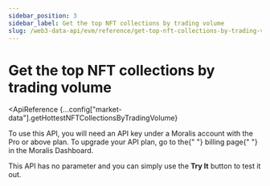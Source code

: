 ```yaml
---
sidebar_position: 3
sidebar_label: Get the top NFT collections by trading volume
slug: /web3-data-api/evm/reference/get-top-nft-collections-by-trading-volume
---
```



# Get the top NFT collections by trading volume


<ApiBanner />

<ApiReference
  {...config["market-data"].getHottestNFTCollectionsByTradingVolume}
>
  <Admonition type="info" icon="💡" title="PREMIUM ENDPOINT">
    <p>
      To use this API, you will need an API key under a Moralis account with the
      Pro or above plan. To upgrade your API plan, go to the{" "}
      <Link href="https://admin.moralis.io/account/billing">billing page</Link>{" "}
      in the Moralis Dashboard.
    </p>
    <p>
    This API has no parameter and you can simply use the <b>Try It</b> button to test it out.
    </p>
  </Admonition>
</ApiReference>
